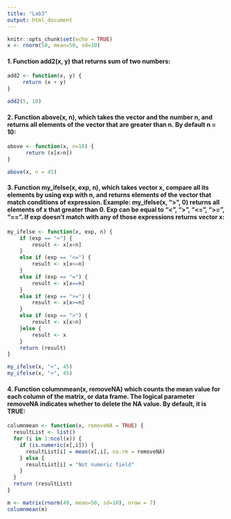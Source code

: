 ---
title: "Lab3"
output: html_document
---

```{r setup, include=FALSE}
knitr::opts_chunk$set(echo = TRUE)
x <- rnorm(50, mean=50, sd=10)
```

#### 1. Function add2(x, y) that returns sum of two numbers:
```{r}
add2 <- function(x, y) {
     return (x + y)
}

add2(5, 10)
```
#### 2. Function above(x, n), which takes the vector and the number n, and returns all elements of the vector that are greater than n. By default n = 10:
```{r}
above <- function(x, n=10) {
      return (x[x>n])
}

above(x, n = 45)
```
#### 3. Function my_ifelse(x, exp, n), which takes vector x, compare all its elements by using exp with n, and returns elements of the vector that match conditions of expression. Example: my_ifelse(x, “>”, 0) returns all elements of x that greater than 0. Exp can be equal to “<”, “>”, “<=”, “>=”, “==”. If exp doesn’t match with any of those expressions returns vector x:
```{r}
my_ifelse <- function(x, exp, n) {
    if (exp == "<") {
        result <- x[x<n]
    }
    else if (exp == "<=") {
        result <- x[x<=n]
    }
    else if (exp == "=") {
        result <- x[x==n]
    }
    else if (exp == ">=") {
        result <- x[x>=n]
    }
    else if (exp == ">") {
        result <- x[x>n]
    }else {
        result <- x
    }
    return (result)
}

my_ifelse(x, "<", 45)
my_ifelse(x, ">", 45)
```
#### 4. Function columnmean(x, removeNA) which counts the mean value for each column of the matrix, or data frame. The logical parameter removeNA indicates whether to delete the NA value. By default, it is TRUE:
```{r}
columnmean <- function(x, removeNA = TRUE) {
  resultList <- list()
  for (i in 1:ncol(x)) {
    if (is.numeric(x[,i])) {
      resultList[i] = mean(x[,i], na.rm = removeNA)
    } else {
      resultList[i] = "Not numeric field"
    }
  }
  return (resultList)
}

m <- matrix(rnorm(49, mean=50, sd=10), nrow = 7)
columnmean(m)
```